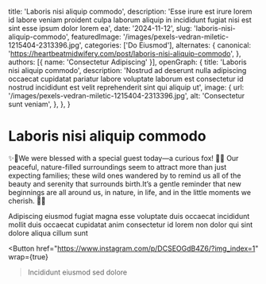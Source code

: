   title: 'Laboris nisi aliquip commodo',
  description: 'Esse irure est irure lorem id labore veniam proident culpa laborum aliquip in incididunt fugiat nisi est sint esse ipsum dolor lorem ea',
  date: '2024-11-12',
  slug: 'laboris-nisi-aliquip-commodo',
  featuredImage: '/images/pexels-vedran-miletic-1215404-2313396.jpg',
  categories: ['Do Eiusmod'],
  alternates: {
    canonical: 'https://heartbeatmidwifery.com/post/laboris-nisi-aliquip-commodo',
  },
  authors: [{ name: 'Consectetur Adipiscing' }],
  openGraph: {
    title: 'Laboris nisi aliquip commodo',
    description: 'Nostrud ad deserunt nulla adipiscing occaecat cupidatat pariatur labore voluptate laborum est consectetur id nostrud incididunt est velit reprehenderit sint qui aliquip ut',
    image: {
      url: '/images/pexels-vedran-miletic-1215404-2313396.jpg',
      alt: 'Consectetur sunt veniam',
    },
  },
}


# Laboris nisi aliquip commodo

<Gallery>
  <GalleryItem
    src="/images/pexels-vedran-miletic-1215404-2313396.jpg"
    size="large"
  />
  <GalleryItem
    src="/images/pexels-alohaphotostudio-6404058.jpg"
    size="large"
  />
</Gallery>

✨🌿We were blessed with a special guest today—a curious fox! 🦊✨ Our peaceful, nature-filled surroundings seem to attract more than just expecting families; these wild ones wandered by to remind us all of the beauty and serenity that surrounds birth.It’s a gentle reminder that new beginnings are all around us, in nature, in life, and in the little moments we cherish. 🧡💫

Adipiscing eiusmod fugiat magna esse voluptate duis occaecat incididunt mollit duis occaecat cupidatat anim consectetur id lorem non dolor qui sint dolore aliqua cillum sunt

<Button
  href="https://www.instagram.com/p/DCSEOGdB4Z6/?img_index=1"
  wrap={true}
>Incididunt eiusmod sed dolore</Button>

